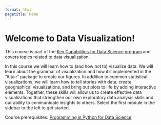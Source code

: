 ```yaml
---
format: html
pagetitle: Home
---
```


# Welcome to Data Visualization!

This course is part of the [Key Capabilities for Data Science program](https://extendedlearning.ubc.ca/programs/key-capabilities-data-science) and covers topics related to data visualization.

In this course we will learn how to (and how not to) visualize data. We will learn about the grammar of visualization and how it's implemented in the "Altair" package to create our figures. In addition to common statistical visualizations, we will learn how to tell stories with data, create geographical visualizations, and bring out plots to life by adding interactive elements. Together, these skills will allow us to create effective data visualizations that strengthen our own exploratory data analysis skills and our ability to communicate insights to others. 
Select the first module in the sidebar to the left to get started.

Course prerequisites: [Programming in Python for Data Science](https://prog-learn.mds.ubc.ca/)
